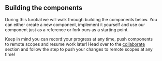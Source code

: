 <!-- Choosing the first component is an important step in the process in building a component-driven design. When choosing the first comopnent, focus on choosing the most
tengible component, the one you can ideally use now. When building a component someone else is expected to use, try and agree on a clear API contract early on to minimize
the amount of uncertainty. Using components as a consumer early on the development process helps avoid uncertainty and achieve faster and more accurate results. -->
<!-- During this turotial we will walk through building the components below. Keep in mind you can decide to deep dive to each one of the steps and walk
through just the things you care about. -->

## Building the components
<!-- 
Choosing the first component is an important step in the process in building a great component-driven design. When choosing the first component, focus on choosing the most
tengible component, a one you can artirculate and use to obtain an most immidiate value but build it and assume it to be external. In a component graph,
this is usually a top-level component, like an App, Authintication or if you already have an app and looking to build a new button you need, it might be it! -->

During this turotial we will walk through building the components below. You can either create a new component, implement it yourself and use our component just as a reference or fork ours as a starting point.

Keep in mind you can record your progress at any time, push components to remote scopes and resume work later! Head over to the [collaborate](#collborate) section and follow
the step to push your changes to remote scopes at any time!

<!-- Components grow from needs. A need is somewhere you needed a certain component. The more needs, the better a component API gets. -->

